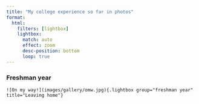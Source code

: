 ```yaml
---
title: "My college experience so far in photos"
format:
  html:
    filters: [lightbox]
    lightbox:
      match: auto
      effect: zoom
      desc-position: bottom
      loop: true
---
```


### Freshman year

```         
![On my way!](images/gallery/omw.jpg){.lightbox group="freshman year" title="Leaving home"}
```
